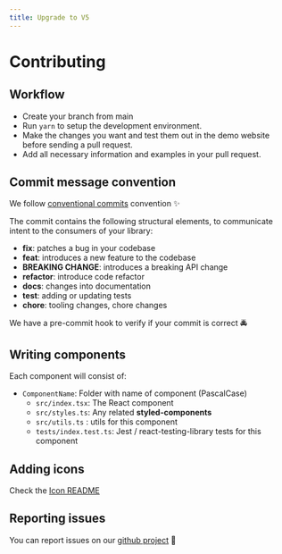 ```yaml
---
title: Upgrade to V5
---
```


# Contributing

## Workflow

- Create your branch from main
- Run `yarn` to setup the development environment.
- Make the changes you want and test them out in the demo website before sending a pull request.
- Add all necessary information and examples in your pull request.

## Commit message convention

We follow [conventional commits](https://www.conventionalcommits.org/en/v1.0.0/) convention ✨

The commit contains the following structural elements, to communicate intent to the consumers of your library:

- <strong>fix</strong>: patches a bug in your codebase
- <strong>feat</strong>: introduces a new feature to the codebase
- <strong>BREAKING CHANGE</strong>: introduces a breaking API change
- <strong>refactor</strong>: introduce code refactor
- <strong>docs</strong>: changes into documentation
- <strong>test</strong>: adding or updating tests
- <strong>chore</strong>: tooling changes, chore changes

We have a pre-commit hook to verify if your commit is correct 🚔

## Writing components

Each component will consist of:

- `ComponentName`: Folder with name of component (PascalCase)
  - `src/index.tsx`: The React component
  - `src/styles.ts`: Any related **styled-components**
  - `src/utils.ts` : utils for this component
  - `tests/index.test.ts`: Jest / react-testing-library tests for this component

## Adding icons

Check the [Icon README](https://github.com/WTTJ/welcome-ui/tree/main/icons/README.md)

## Reporting issues

You can report issues on our [github project](https://github.com/WTTJ/welcome-ui/issues) 🐛
